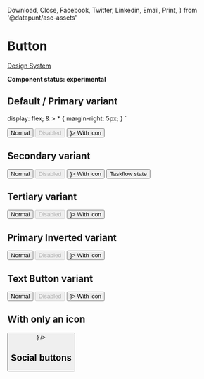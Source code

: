   Download,
  Close,
  Facebook,
  Twitter,
  Linkedin,
  Email,
  Print,
} from '@datapunt/asc-assets'

<Meta title="UI/Form/Button" component={Button} />

# Button

[Design System](https://designsystem.amsterdam.nl/7awj1hc9f/p/25ff19-buttons)

**Component status: experimental**

## Default / Primary variant

  display: flex;
  & > * {
    margin-right: 5px;
  }
`

<Preview>
  <Story name="Default / Primary variant">
    <React.Fragment>
      <ButtonBar>
        <Button variant="primary">Normal</Button>
        <Button variant="primary" disabled>
          Disabled
        </Button>
        <Button variant="primary" iconSize={14} iconLeft={<Download />}>
          With icon
        </Button>
      </ButtonBar>
    </React.Fragment>
  </Story>
</Preview>

## Secondary variant

<Preview>
  <Story name="Secondary variant">
    <React.Fragment>
      <ButtonBar>
        <Button variant="secondary">Normal</Button>
        <Button variant="secondary" disabled>
          Disabled
        </Button>
        <Button variant="secondary" iconSize={14} iconLeft={<Download />}>
          With icon
        </Button>
        <Button variant="secondary" taskflow>
          Taskflow state
        </Button>
      </ButtonBar>
    </React.Fragment>
  </Story>
</Preview>

## Tertiary variant

<Preview>
  <Story name="Tertiary variant">
    <React.Fragment>
      <ButtonBar>
        <Button variant="tertiary">Normal</Button>
        <Button variant="tertiary" disabled>
          Disabled
        </Button>
        <Button variant="tertiary" iconSize={14} iconLeft={<Download />}>
          With icon
        </Button>
      </ButtonBar>
    </React.Fragment>
  </Story>
</Preview>

## Primary Inverted variant

<Preview>
  <Story name="Primary Inverted variant">
    <React.Fragment>
      <ButtonBar>
        <Button variant="primaryInverted">Normal</Button>
        <Button variant="primaryInverted" disabled>
          Disabled
        </Button>
        <Button variant="primaryInverted" iconSize={14} iconLeft={<Download />}>
          With icon
        </Button>
      </ButtonBar>
    </React.Fragment>
  </Story>
</Preview>

## Text Button variant

<Preview>
  <Story name="Text Button variant">
    <React.Fragment>
      <ButtonBar>
        <Button variant="textButton">Normal</Button>
        <Button variant="textButton" disabled>
          Disabled
        </Button>
        <Button variant="textButton" iconSize={14} iconLeft={<Download />}>
          With icon
        </Button>
      </ButtonBar>
    </React.Fragment>
  </Story>
</Preview>

## With only an icon

<Preview>
  <Story name="With only an icon">
    <React.Fragment>
      <Button size={60} variant="blank" iconSize={40} icon={<Close />} />
    </React.Fragment>
  </Story>
</Preview>

## Social buttons

<Preview>
  <Story name="Social buttons">
    <React.Fragment>
      <ButtonBar>
        <ShareButton hoverColor="#3b5999" iconSize={30}>
          <Facebook />
        </ShareButton>
        <ShareButton hoverColor="#55acee">
          <Twitter />
        </ShareButton>
        <ShareButton hoverColor="#0077B5">
          <Linkedin />
        </ShareButton>
        <ShareButton>
          <Email />
        </ShareButton>
        <ShareButton>
          <Print />
        </ShareButton>
      </ButtonBar>
    </React.Fragment>
  </Story>
</Preview>
